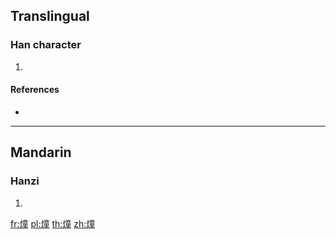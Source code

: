 {{character info/new}}
==Translingual==

===Han character===
{{Han char|rn=86|rad=火|as=12|sn=16|four=|canj=FYTG}}

# {{defn|Han|sort=火12}}

====References====
* {{Han ref|kx=0683.060|dkj=19418|hdz=32236.070|uh=71D1|ud=29137}}

----

==Mandarin==

===Hanzi===
{{cmn-hanzi|pin=[[tóng]] ([[tong2]])|wg=t'ung<sup>2</sup>}}

# {{defn|lang=cmn|sort=火12}}

[[fr:燑]]
[[pl:燑]]
[[th:燑]]
[[zh:燑]]